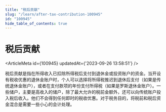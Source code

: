 ```yaml
---
title: "税后贡献"
slug: "/learn/after-tax-contribution-100945"
id: "100945"
hide_table_of_contents: true
---
```



# 税后贡献

<ArticleMeta id={100945} updatedAt={'2023-09-26 13:58:51'} />
<div className='border-solid border-b border-t-0 my-4 border-[var(--ifm-color-gray-300)]' />

税后贡献是指在所得收入已扣除所得税后支付到退休金或投资账户的资金。当开设有税收优惠的退休金账户时，个人可以选择将所得税推迟到退休后支付（如果是传统退休金账户），或者在支付款项的年份支付所得税（如果是罗斯退休金账户）。一些储户，主要是高收入的储户，除了最大允许的税前金额外，还可以向传统账户投入税后收入。他们不会得到任何即时的税收优惠。对于税务目的，将税前和税后资金混合是需要一些小心的会计处理。
